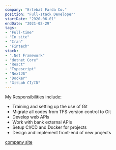 ```yaml
---
company: "Ertebat Farda Co."
position: "Full-stack Developer"
startDate: "2020-06-01"
endDate: "2021-02-29"
tags:
- "Full-time"
- "In site"
- "Iran"
- "Fintech"
stack:
- ".Net Framework"
- "dotnet Core"
- "React"
- "Typescript"
- "NextJS"
- "Docker"
- "GitLab CI/CD"
---
```


My Responsibilities include:

- Training and setting up the use of Git
- Migrate all codes from TFS version control to Git
- Develop web APIs
- Work with bank external APIs
- Setup CI/CD and Docker for projects
- Design and implement front-end of new projects

[company site](https://www.efarda.ir/)
